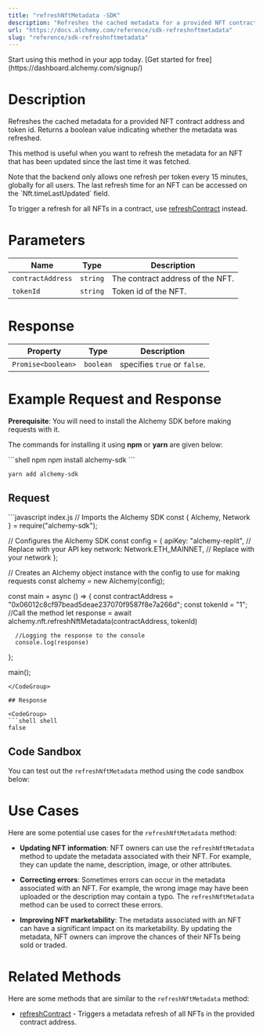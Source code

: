 ```yaml
---
title: "refreshNftMetadata -SDK"
description: "Refreshes the cached metadata for a provided NFT contract address and token id. Returns a boolean value indicating whether the metadata was refreshed."
url: "https://docs.alchemy.com/reference/sdk-refreshnftmetadata"
slug: "reference/sdk-refreshnftmetadata"
---
```


<Tip title="Don’t have an API key?" icon="star">
  Start using this method in your app today. [Get started for free](https://dashboard.alchemy.com/signup/)
</Tip>

# Description

Refreshes the cached metadata for a provided NFT contract address and token id. Returns a boolean value indicating whether the metadata was refreshed.

This method is useful when you want to refresh the metadata for an NFT that has been updated since the last time it was fetched.

<Info>
  Note that the backend only allows one refresh per token every 15 minutes, globally for all users. The last refresh time for an NFT can be accessed on the `Nft.timeLastUpdated` field.
</Info>

To trigger a refresh for all NFTs in a contract, use [refreshContract](/reference/refreshcontract-sdk) instead.

# Parameters

| Name              | Type     | Description                      |
| ----------------- | -------- | -------------------------------- |
| `contractAddress` | `string` | The contract address of the NFT. |
| `tokenId`         | `string` | Token id of the NFT.             |

# Response

| Property           | Type      | Description                  |
| ------------------ | --------- | ---------------------------- |
| `Promise<boolean>` | `boolean` | specifies `true` or `false`. |

# Example Request and Response

**Prerequisite**: You will need to install the Alchemy SDK before making requests with it.

The commands for installing it using **npm** or **yarn** are given below:

<CodeGroup>
  ```shell npm
  npm install alchemy-sdk
  ```

  ```shell yarn
  yarn add alchemy-sdk
  ```
</CodeGroup>

## Request

<CodeGroup>
  ```javascript index.js
  // Imports the Alchemy SDK
  const { Alchemy, Network } = require("alchemy-sdk");

  // Configures the Alchemy SDK
  const config = {
      apiKey: "alchemy-replit", // Replace with your API key
      network: Network.ETH_MAINNET, // Replace with your network
  };

  // Creates an Alchemy object instance with the config to use for making requests
  const alchemy = new Alchemy(config);

  const main = async () => {
      const contractAddress = "0x06012c8cf97bead5deae237070f9587f8e7a266d";
      const tokenId = "1";
      //Call the method
      let response = await alchemy.nft.refreshNftMetadata(contractAddress, tokenId)

      //Logging the response to the console
      console.log(response)
  };

  main();
  ```
</CodeGroup>

## Response

<CodeGroup>
  ```shell shell
  false
  ```
</CodeGroup>

## Code Sandbox

You can test out the `refreshNftMetadata` method using the code sandbox below:

# Use Cases

Here are some potential use cases for the `refreshNftMetadata` method:

* **Updating NFT information**: NFT owners can use the `refreshNftMetadata` method to update the metadata associated with their NFT. For example, they can update the name, description, image, or other attributes.

* **Correcting errors**: Sometimes errors can occur in the metadata associated with an NFT. For example, the wrong image may have been uploaded or the description may contain a typo. The `refreshNftMetadata` method can be used to correct these errors.

* **Improving NFT marketability**: The metadata associated with an NFT can have a significant impact on its marketability. By updating the metadata, NFT owners can improve the chances of their NFTs being sold or traded.

# Related Methods

Here are some methods that are similar to the `refreshNftMetadata` method:

* [refreshContract](/reference/refreshcontract-sdk) - Triggers a metadata refresh of all NFTs in the provided contract address.
